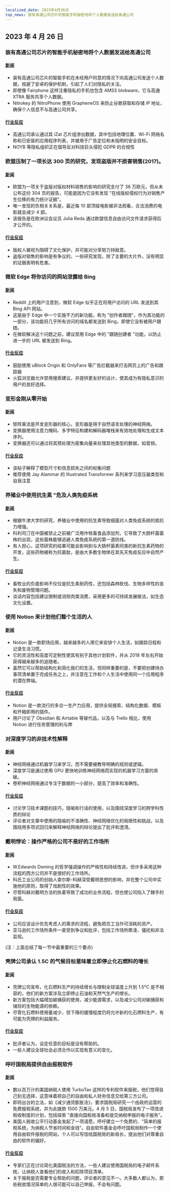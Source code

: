 ```yaml
---
localized_date: 2023年4月26日
top_news: 装有高通公司芯片的智能手机秘密地将个人数据发送给高通公司
---
```




## 2023 年 4 月 26 日

### 装有高通公司芯片的智能手机秘密地将个人数据发送给高通公司

#### [新闻](https://www.nitrokey.com/news/2023/smartphones-popular-qualcomm-chip-secretly-share-private-information-us-chip-maker)

- 装有高通公司芯片的智能手机在未经用户同意的情况下向高通公司发送个人数据，规避了安卓的保护机制，引起了人们对隐私的关注。
- 即使像 Fairphone 这样注重隐私的手机也包含 AMSS blobware，它与高通 XTRA 服务共享个人数据。
- Nitrokey 的 NitroPhone 使用 GrapheneOS 来防止谷歌获取和存储 IP 地址，确保个人信息不与高通公司共享。

#### [行业反应](http://news.ycombinator.com/item?id=35698547)

- 高通公司承认通过其 iZat 芯片组渗出数据，其中包括地理位置、Wi-Fi 网络名称和已安装的应用程序列表，并被用于广告定位和未指明的安全目标。
- NOYB 等隐私组织正在倡导反对科技巨头侵犯 GDPR 的合规性

### 欧盟压制了一项长达 300 页的研究，发现盗版并不损害销售(2017)。

#### [新闻](https://gizmodo.com/the-eu-suppressed-a-300-page-study-that-found-piracy-do-1818629537)

- 欧盟为一项关于盗版对版权材料销售的影响的研究支付了 36 万欧元，但从未公布这份 304 页的报告，可能是因为它没有发现 "在线版权侵权行为对销售产生位移的有力统计证据"。
- 唯一发现的负相关关系是，最近每 10 部顶级电影被非法观看，合法消费的电影就会减少 4 部。
- 该报告是在欧洲议会议员 Julia Reda 通过欧盟信息自由访问文件请求获得后才公开的。

#### [行业反应](http://news.ycombinator.com/item?id=35701785)

- 版权人被视为阻碍了文化保护，并可能对分享努力持敌意。
- 盗版对销售的影响是有争议的，一些研究发现，除了主要的大片外，没有明显的证据表明有危害。

### 微软 Edge 将你访问的网站泄露给 Bing

#### [新闻](https://www.theverge.com/2023/4/25/23697532/microsoft-edge-browser-url-leak-bing-privacy)

- Reddit 上的用户注意到，微软 Edge 似乎正在将用户访问的 URL 发送到其 Bing API 网站。
- 这是由于 Edge 中一个实施不力的新功能，称为 "创作者跟随"，作为其功能的一部分，该功能将几乎所有访问的域名都发送到 Bing，即使它没有被用户跟随。
- 在微软解决这个问题之前，建议禁用 Edge 中的 "跟随创建者 "功能，以防止进一步的 URL 被发送到 Bing。

#### [行业反应](http://news.ycombinator.com/item?id=35703789)

- 鼓励使用 uBlock Origin 和 OnlyFans 等广告拦截器来打击网页上的广告和跟踪器
- 火狐浏览器允许禁用搜索建议，并提供更友好的设计，使其成为有隐私意识的用户的良好选择。

### 变形金刚从零开始

#### [新闻](https://e2eml.school/transformers.html)

- 矩阵乘法是开发变形器的核心，变形器是用于自然语言处理的神经网络。
- 变换器使用注意力掩码、多字特征构建和解码器堆栈来有效地处理和生成文本序列。
- 变换器还可以通过将其预处理为密集向量来处理其他类型的数据，如音频。

#### [行业反应](http://news.ycombinator.com/item?id=35697627)

- 该帖子解释了模型尺寸和信息损失之间的权衡问题
- 推荐使用 Jay Alammar 的 Illustrated Transformer 系列来学习变压器类型和自我注意

### 养殖业中使用抗生素 "危及人类免疫系统

#### [新闻](https://www.theguardian.com/society/2023/apr/25/use-of-antibiotics-in-farming-endangering-human-immune-system)

- 根据牛津大学的研究，养殖业中使用的抗生素导致细菌对人类免疫系统的抵抗力增强。
- 科利司汀在中国被禁止之前被广泛用作牲畜食品添加剂，它导致了大肠杆菌菌株的出现，这些菌株能够逃避人类免疫系统的第一道防线。
- 有人担心，这项研究的结果可能会影响到与大肠杆菌素同类的新抗生素药物的开发，这些药物被称为抗菌肽，是由大多数生物体在其先天免疫反应中自然产生。

#### [行业反应](http://news.ycombinator.com/item?id=35700881)

- 畜牧业的负面影响不仅仅是抗生素耐药性，还包括森林砍伐、生物多样性的丧失和废物管理问题。
- 谈话内容包括建议限制或消除肉类消费，采用更多的可持续发展做法，如生态文化设置。

### 使用 Notion 来计划他们整个生活的人

#### [新闻](https://www.technologyreview.com/2023/04/25/1072148/meet-the-people-using-notion-to-plan-their-whole-lives/)

- Notion 是一款职场应用，越来越多的人用它来安排个人生活，如跟踪日程和记录生活习惯。
- 它的灵活性和高度可定制性使其有别于其他计划软件，并从 2018 年左右开始获得越来越多的追随者。
- 虽然它可以帮助结构化和简化我们的生活，但同样重要的是，不要把创建待办事项清单置于完成任务之上，并注意在工作和个人生活中使用同一个应用程序的潜在弊端。

#### [行业反应](http://news.ycombinator.com/item?id=35698521)

- Notion 是一款流行的多合一生产力应用，提供全局搜索、结构化数据、模板和开箱即用的插件。
- 用户讨论了 Obsidian 和 Airtable 等替代品，以及与 Trello 相比，使用 Notion 进行任务管理的利与弊

### 对深度学习的非技术性解释

#### [新闻](https://www.parand.com/a-completely-non-technical-explanation-of-ai.html)

- 神经网络通过机器学习来学习，而不需要被教导明确的规则或逻辑。
- 深度学习是通过使用 GPU 更快地训练神经网络而实现的机器学习方面的突破。
- 卷积神经网络通过专注于数据的一小部分，提高了效率和准确性。

#### [行业反应](http://news.ycombinator.com/item?id=35701572)

- 讨论学习技术课题的技巧，隐喻和行话的使用，以及围绕深度学习的跨学科性质的辩论
- 评论者对文章中使用的隐喻的不准确性、神经网络优化的局限性和挑战，以及围绕用多项式回归来解释神经网络的辩论提出了批评和澄清。

### 戴明悖论：操作严格的公司不是好的工作场所

#### [新闻](https://commoncog.com/deming-paradox-operational-rigour/)

- W.Edwards Deming 的哲学强调操作的严格性和持续改进，但许多采用这种流程的西方公司并不是很好的工作场所。
- 科氏工业公司的创始人查尔斯-科赫深受戴明思想的影响，并在整个公司中实施他的原则，取得了戏剧性的效果。
- 尽管科赫对戴明方法的执着导致了成功的业务流程，但也使公司陷入了棘手的局面。

#### [行业反应](http://news.ycombinator.com/item?id=35695127)

- 公司应该设计优先考虑人的需求的流程，避免把员工当作可消耗的资产。
- 亚马逊的工作场所条件一直受到争议和批评，包括工作场所欺凌、骚扰和非法监视。

(注：上面总结了每一节中最重要的三个要点)

### 壳牌公司承认 1.5C 的气候目标意味着立即停止化石燃料的增长

#### [新闻](https://www.resilience.org/stories/2023-04-24/shell-admits-1-5c-climate-goal-means-immediate-end-to-fossil-fuel-growth/)

- 壳牌公司宣布，化石燃料生产的持续增长与限制全球温度上升到 1.5°C 是不相容的，他们的新方案涉及立即停止石油和天然气生产的增长。
- 新方案包括大幅增加碳捕获的使用，减少能源需求，以及减少公司对碳捕获和储存的生物能源的依赖。
- 尽管化石燃料使用量减少，但下降的缓慢程度仍将允许新的化石燃料生产，有可能为壳牌的利益服务。

#### [行业反应](http://news.ycombinator.com/item?id=35702201)

- 批评者认为，设定任意的目标是没有帮助的。
- 一些人建议全球社会必须合作以实现有意义的变化。

### 呼吁国税局提供自由报税软件

#### [新闻](https://www.fsf.org/blogs/community/call-on-the-irs-to-provide-libre-tax-filing-software)

- 数以百万计的美国纳税人使用 TurboTax 这样的专利软件来报税，他们觉得自己别无选择，这意味着把自己的自由和私人财务信息交给第三方公司。
- 即将出台的立法，如《减少通货膨胀法》，要求国税局研究一个由政府运营的免费报税系统，并为此拨款 1500 万美元。4 月 5 日，国税局发布了一项改进税收制度的计划，包括探索 "直接向国税局准备和提交纳税申报的电子服务"。
- 美国人税收公平行动基金发起了一项请愿，呼吁建立一个免费的、"简单的报税系统，为纳税人节省时间和金钱"。自由软件基金会呼吁国税局制作一个使用自由软件报税的网站，个人可以写信给国税局的新局长，提出他们对尊重自由的软件的偏好。

#### [行业反应](http://news.ycombinator.com/item?id=35705469)

- 专家们正在讨论简化美国税法的方法，一些人建议使用国税局的电子邮件系统，让纳税人查看他们的收入和扣除项目清单。
- 关于报税是否需要专业帮助的问题，评论者的意见不一。大多数人都认为，那些税收情况简单的人很可能可以自己申报，不会有问题。


